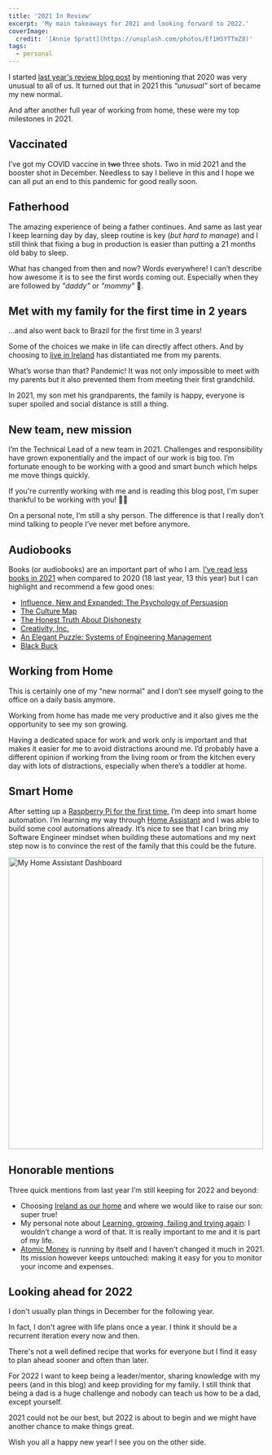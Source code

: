 ```yaml
---
title: '2021 In Review'
excerpt: 'My main takeaways for 2021 and looking forward to 2022.'
coverImage:
  credit: '[Annie Spratt](https://unsplash.com/photos/Ef1H5YTTmZ8)'
tags:
  - personal
---
```


I started [last year's review blog post](/blog/2020-in-review) by mentioning that 2020 was very unusual to all of us.
It turned out that in 2021 this _"unusual"_ sort of became my new normal.

And after another full year of working from home, these were my top milestones in 2021.

## Vaccinated

I’ve got my COVID vaccine in ~~two~~ three shots.
Two in mid 2021 and the booster shot in December.
Needless to say I believe in this and I hope we can all put an end to this pandemic for good really soon.

## Fatherhood

The amazing experience of being a father continues. 
And same as last year I keep learning day by day, sleep routine is key (_but hard to manage_) and I still think that fixing a bug in production is easier than putting a 21 months old baby to sleep.

What has changed from then and now? 
Words everywhere! I can’t describe how awesome it is to see the first words coming out.
Especially when they are followed by _"daddy"_ or _"mommy"_ 🥰.

## Met with my family for the first time in 2 years

...and also went back to Brazil for the first time in 3 years!

Some of the choices we make in life can directly affect others.
And by choosing to [live in Ireland](/blog/2020-in-review#irish-life) has distantiated me from my parents.

What’s worse than that? Pandemic!
It was not only impossible to meet with my parents but it also prevented them from meeting their first grandchild.

In 2021, my son met his grandparents, the family is happy, everyone is super spoiled and social distance is still a thing.


## New team, new mission 

I’m the Technical Lead of a new team in 2021.
Challenges and responsibility have grown exponentially and the impact of our work is big too.
I’m fortunate enough to be working with a good and smart bunch which helps me move things quickly.

If you're currently working with me and is reading this blog post, I'm super thankful to be working with you! 🙌🏼

On a personal note, I’m still a shy person.
The difference is that I really don’t mind talking to people I’ve never met before anymore.

## Audiobooks

Books (or audiobooks) are an important part of who I am.
[I’ve read less books in 2021](https://www.goodreads.com/user/year_in_books/2021) when compared to 2020 (18 last year, 13 this year) but I can highlight and recommend a few good ones:

- [Influence, New and Expanded: The Psychology of Persuasion](https://www.goodreads.com/book/show/56419468-influence-new-and-expanded)
- [The Culture Map](https://www.goodreads.com/book/show/22085568-the-culture-map)
- [The Honest Truth About Dishonesty](https://www.goodreads.com/book/show/13426114-the-honest-truth-about-dishonesty)
- [Creativity, Inc.](https://www.goodreads.com/book/show/18077903-creativity-inc)
- [An Elegant Puzzle: Systems of Engineering Management](https://www.goodreads.com/book/show/45303387-an-elegant-puzzle)
- [Black Buck](https://www.goodreads.com/book/show/53091994-black-buck)

## Working from Home

This is certainly one of my "new normal" and I don’t see myself going to the office on a daily basis anymore.

Working from home has made me very productive and it also gives me the opportunity to see my son growing.

Having a dedicated space for work and work only is important and that makes it easier for me to avoid distractions around me.
I’d probably have a different opinion if working from the living room or from the kitchen every day with lots of distractions, especially when there’s a toddler at home. 

## Smart Home

After setting up a [Raspberry Pi for the first time](blog/headless-raspberry-pi-setup), I’m deep into smart home automation.
I’m learning my way through [Home Assistant](https://www.home-assistant.io) and I was able to build some cool automations already. 
It’s nice to see that I can bring my Software Engineer mindset when building these automations and my next step now is to convince the rest of the family that this could be the future.

<img alt="My Home Assistant Dashboard" height="573" src="/assets/blog/2021-12-28-2021-in-review/home-assistant-dashboard.jpg" title="My Home Assistant Dashboard" width="500" />

## Honorable mentions

Three quick mentions from last year I’m still keeping for 2022 and beyond:

- Choosing [Ireland as our home](/blog/2020-in-review#irish-life) and where we would like to raise our son: super true!
- My personal note about [Learning, growing, failing and trying again](/blog/2020-in-review#learning-growing-failing-and-trying-again): I wouldn’t change a word of that. It is really important to me and it is part of my life.
- [Atomic Money](https://atomicmoney.app/) is running by itself and I haven't changed it much in 2021. Its mission however keeps untouched: making it easy for you to monitor your income and expenses.

## Looking ahead for 2022

I don't usually plan things in December for the following year.

In fact, I don't agree with life plans once a year. I think it should be a recurrent iteration every now and then.

There's not a well defined recipe that works for everyone but I find it easy to plan ahead sooner and often than later.

For 2022 I want to keep being a leader/mentor, sharing knowledge with my peers (and in this blog) and keep providing for my family. I still think that being a dad is a huge challenge and nobody can teach us how to be a dad, except yourself.

2021 could not be our best, but 2022 is about to begin and we might have another chance to make things great.

Wish you all a happy new year! I see you on the other side.
